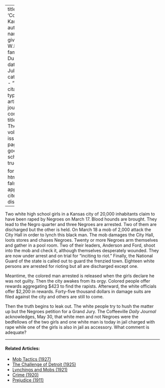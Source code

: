 
---
title: 'Coffeeville, Kanasas'
author:
  - name:
      given: W.E.B.
      family: Du Bois
date: Jul. 1927
categories: 
  - ""
citation: 
  type: article-journal
  container-title: The Crisis
  volume: 34
  issue: 5
  page: 167
google-scholar: true

format:
  html:
    toc: false
    appendix-cite-as: display
---


Two white high school girls in a Kansas city of 20,000 inhabitants claim to have been raped by Negroes on March 17. Blood hounds are brought. They lead to the Negro quarter and three Negroes are arrested. Two of them are discharged but the other is held. On March 18 a mob of 2,000 attack the City Hall in order to lynch this black man. The mob damages the City Hall, loots stores and chases Negroes. Twenty or more Negroes arm themselves and gather in a pool room. Two of their leaders, Anderson and Ford, shoot into the mob and check it, although themselves desperately wounded. They are now under arrest and on trial for "inciting to riot." Finally, the National Guard of the state is called out to guard the frenzied town. Eighteen white persons are arrested for rioting but all are discharged except one.

Meantime, the colored man arrested is released when the girls declare he was not guilty. Then the city awakes from its orgy. Colored people offer rewards aggregating $423 to find the rapists. Afterward, the white officials offer $2,200 in rewards. Forty-five thousand dollars in damage suits are filed against the city and others are still to come.

Then the truth begins to leak out. The white people try to hush the matter up but the Negroes petition for a Grand Jury. The Coffeeville *Daily Journal* acknowledges, May 30, that white men and not Negroes were the bedfellows of the two girls and one white man is today in jail charged with rape while one of the girls is also in jail as accessory. What comment is adequate?

<!-- Similar articles start here -->
<div  class="clear-wrap"></div>
<hr>
#### Related Articles:

* [Mob Tactics (1927)](/Volumes/34/06/mob_tactics.html)
* [The Challenge of Detroit (1925)](/Volumes/31/01/challenge_of_detroit.html)
* [Lynchings and Mobs (1921)](/Volumes/22/04/lynchings.html)
* [Crime (1920)](/Volumes/19/04/crime.html)
* [Prejudice (1911)](/Volumes/02/01/prejudice.html)

<!-- Similar articles end here -->